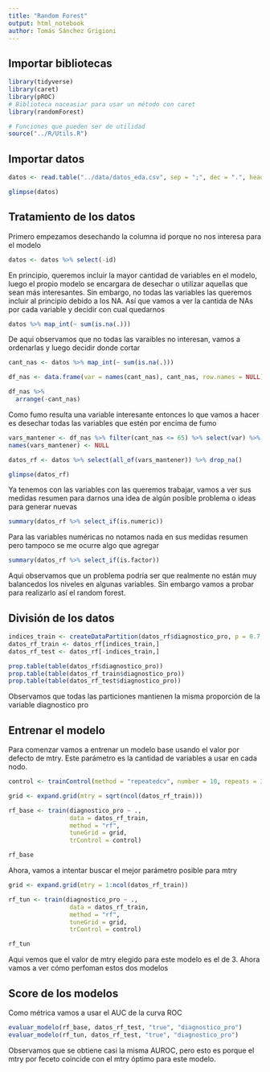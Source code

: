 ```yaml
---
title: "Random Forest"
output: html_notebook
author: Tomás Sánchez Grigioni
---
```


## Importar bibliotecas

```r
library(tidyverse)
library(caret)
library(pROC)
# Biblioteca naceasiar para usar un método con caret
library(randomForest)

# Funciones que pueden ser de utilidad
source("../R/Utils.R")

```

## Importar datos

```r
datos <- read.table("../data/datos_eda.csv", sep = ";", dec = ".", header = TRUE, stringsAsFactors = TRUE)

glimpse(datos)
```

## Tratamiento de los datos

Primero empezamos desechando la columna id porque no nos interesa para el modelo

```r
datos <- datos %>% select(-id)
```

En principio, queremos incluir la mayor cantidad de variables en el modelo, luego el propio modelo se encargara de desechar o utilizar aquellas que sean más interesantes. Sin embargo, no todas las variables las queremos incluir al principio debido a los NA. Así que vamos a ver la cantida de NAs por cada variable y decidir con cual quedarnos

```r
datos %>% map_int(~ sum(is.na(.)))
```

De aqui observamos que no todas las varaibles no interesan, vamos a ordenarlas y luego decidir donde cortar

```r
cant_nas <- datos %>% map_int(~ sum(is.na(.)))

df_nas <- data.frame(var = names(cant_nas), cant_nas, row.names = NULL)

df_nas %>% 
  arrange(-cant_nas)
```

Como fumo resulta una variable interesante entonces lo que vamos a hacer es desechar todas las variables que estén por encima de fumo

```r
vars_mantener <- df_nas %>% filter(cant_nas <= 65) %>% select(var) %>% unlist()
names(vars_mantener) <- NULL

datos_rf <- datos %>% select(all_of(vars_mantener)) %>% drop_na()

glimpse(datos_rf)
```
Ya tenemos con las variables con las queremos trabajar, vamos a ver sus medidas resumen para darnos una idea de algún posible problema o ideas para generar nuevas


```r
summary(datos_rf %>% select_if(is.numeric))
```

Para las variables numéricas no notamos nada en sus medidas resumen pero tampoco se me ocurre algo que agregar

```r
summary(datos_rf %>% select_if(is.factor))
```

Aqui observamos que un problema podría ser que realmente no están muy balancedos los niveles en algunas variables. Sin embargo vamos a probar para realizarlo así el random forest.

## División de los datos

```r
indices_train <- createDataPartition(datos_rf$diagnostico_pro, p = 0.7, list = FALSE)
datos_rf_train <- datos_rf[indices_train,]
datos_rf_test <- datos_rf[-indices_train,]

prop.table(table(datos_rf$diagnostico_pro))
prop.table(table(datos_rf_train$diagnostico_pro))
prop.table(table(datos_rf_test$diagnostico_pro))
```

Observamos que todas las particiones mantienen la misma proporción de la variable diagnostico pro

## Entrenar el modelo

Para comenzar vamos a entrenar un modelo base usando el valor por defecto de mtry. Este parámetro es la cantidad de variables a usar en cada nodo.

```r
control <- trainControl(method = "repeatedcv", number = 10, repeats = 3, search = "grid")

grid <- expand.grid(mtry = sqrt(ncol(datos_rf_train)))

rf_base <- train(diagnostico_pro ~ .,
                 data = datos_rf_train,
                 method = "rf",
                 tuneGrid = grid,
                 trControl = control)

rf_base
```
Ahora, vamos a intentar buscar el mejor parámetro posible para mtry

```r
grid <- expand.grid(mtry = 1:ncol(datos_rf_train))

rf_tun <- train(diagnostico_pro ~ .,
                 data = datos_rf_train,
                 method = "rf",
                 tuneGrid = grid,
                 trControl = control)

rf_tun
```

Aqui vemos que el valor de mtry elegido para este modelo es el de 3. Ahora vamos a ver cómo perfoman estos dos modelos

## Score de los modelos

Como métrica vamos a usar el AUC de la curva ROC

```r
evaluar_modelo(rf_base, datos_rf_test, "true", "diagnostico_pro")
evaluar_modelo(rf_tun, datos_rf_test, "true", "diagnostico_pro")
```

Observamos que se obtiene casi la misma AUROC, pero esto es porque el mtry por feceto coincide con el mtry óptimo para este modelo.